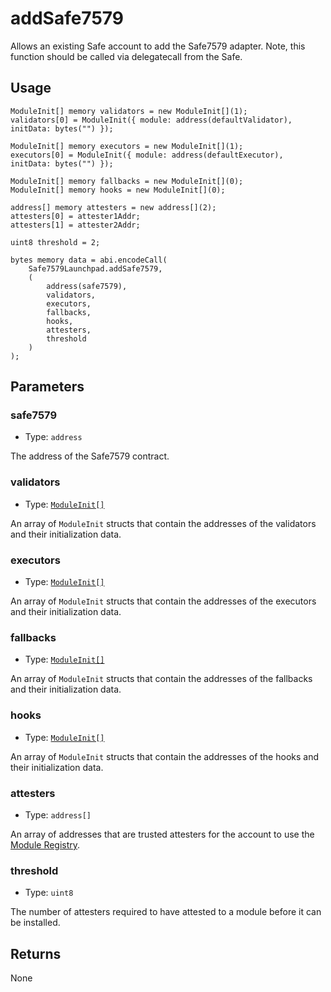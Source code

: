 # addSafe7579

Allows an existing Safe account to add the Safe7579 adapter. Note, this function should be called via delegatecall from the Safe.

## Usage

```solidity copy
ModuleInit[] memory validators = new ModuleInit[](1);
validators[0] = ModuleInit({ module: address(defaultValidator), initData: bytes("") });

ModuleInit[] memory executors = new ModuleInit[](1);
executors[0] = ModuleInit({ module: address(defaultExecutor), initData: bytes("") });

ModuleInit[] memory fallbacks = new ModuleInit[](0);
ModuleInit[] memory hooks = new ModuleInit[](0);

address[] memory attesters = new address[](2);
attesters[0] = attester1Addr;
attesters[1] = attester2Addr;

uint8 threshold = 2;

bytes memory data = abi.encodeCall(
    Safe7579Launchpad.addSafe7579,
    (
        address(safe7579),
        validators,
        executors,
        fallbacks,
        hooks,
        attesters,
        threshold
    )
);
```

## Parameters

### safe7579

- Type: `address`

The address of the Safe7579 contract.

### validators

- Type: [`ModuleInit[]`](/safe7579/glossary/types#moduleinit)

An array of `ModuleInit` structs that contain the addresses of the validators and their initialization data.

### executors

- Type: [`ModuleInit[]`](/safe7579/glossary/types#moduleinit)

An array of `ModuleInit` structs that contain the addresses of the executors and their initialization data.

### fallbacks

- Type: [`ModuleInit[]`](/safe7579/glossary/types#moduleinit)

An array of `ModuleInit` structs that contain the addresses of the fallbacks and their initialization data.

### hooks

- Type: [`ModuleInit[]`](/safe7579/glossary/types#moduleinit)

An array of `ModuleInit` structs that contain the addresses of the hooks and their initialization data.

### attesters

- Type: `address[]`

An array of addresses that are trusted attesters for the account to use the [Module Registry](/module-registry).

### threshold

- Type: `uint8`

The number of attesters required to have attested to a module before it can be installed.

## Returns

None

